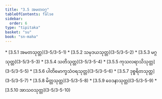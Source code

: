 ```yaml
---
title: "3.5 အမတဝဂ္ဂ"
tableOfContents: false
sidebar:
  order: 6
type: "tipitaka"
basket: "su"
book: "sn-maha"
---
```



<DynamicBreadcrumb />



<TableOfContents book="sn-maha" section="3.5">
* [3.5.1 အမတသုတ္တ](3-5/3-5-1)
* [3.5.2 သမုဒယသုတ္တ](3-5/3-5-2)
* [3.5.3 မဂ္ဂသုတ္တ](3-5/3-5-3)
* [3.5.4 သတိသုတ္တ](3-5/3-5-4)
* [3.5.5 ကုသလရာသိသုတ္တ](3-5/3-5-5)
* [3.5.6 ပါတိမောက္ခသံဝရသုတ္တ](3-5/3-5-6)
* [3.5.7 ဒုစ္စရိတသုတ္တ](3-5/3-5-7)
* [3.5.8 မိတ္တသုတ္တ](3-5/3-5-8)
* [3.5.9 ဝေဒနာသုတ္တ](3-5/3-5-9)
* [3.5.10 အာသဝသုတ္တ](3-5/3-5-10)
</TableOfContents>